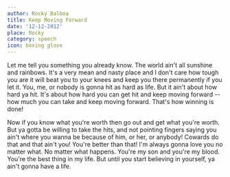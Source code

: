 ```yaml
---
author: Rocky Balboa
title: Keep Moving Forward
date: '12-12-2012'
place: Rocky
category: speech
icon: boxing glove
---
```


Let me tell you something you already know. The world ain't all sunshine and
rainbows. It's a very mean and nasty place and I don't care how tough you are it
will beat you to your knees and keep you there permanently if you let it. You,
me, or nobody is gonna hit as hard as life. But it ain't about how hard ya hit.
It's about how hard you can get hit and keep moving forward -- how much you can
take and keep moving forward. That's how winning is done!

Now if you know what you're worth then go out and get what you're worth. But ya
gotta be willing to take the hits, and not pointing fingers saying you ain't
where you wanna be because of him, or her, or anybody! Cowards do that and that
ain't you! You're better than that! I'm always gonna love you no matter what. No
matter what happens. You're my son and you're my blood. You're the best thing in
my life. But until you start believing in yourself, ya ain't gonna have a life.
